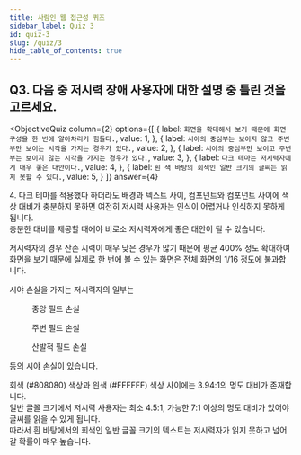 ```yaml
---
title: 사람인 웹 접근성 퀴즈
sidebar_label: Quiz 3
id: quiz-3
slug: /quiz/3
hide_table_of_contents: true
---
```


## Q3. 다음 중 저시력 장애 사용자에 대한 설명 중 틀린 것을 고르세요.


<ObjectiveQuiz
  column={2}
  options={[
    {
      label: `화면을 확대해서 보기 때문에 화면 구성을 한 번에 알아차리기 힘들다.`,
      value: 1,
    },
    {
      label: `시야의 중심부는 보이지 않고 주변부만 보이는 시각을 가지는 경우가 있다.`,
      value: 2,
    },
    {
      label: `시야의 중심부만 보이고 주변부는 보이지 않는 시각을 가지는 경우가 있다.`,
      value: 3,
    },
    {
      label: `다크 테마는 저시력자에게 매우 좋은 대안이다.`,
      value: 4,
    },
    {
      label: `흰 색 바탕의 회색인 일반 크기의 글씨는 읽지 못할 수 있다.`,
      value: 5,
    }
  ]}
  answer={4}
>
  <Correct>
    <p>
      4. 다크 테마를 적용했다 하더라도 배경과 텍스트 사이, 컴포넌트와 컴포넌트 사이에 
      색상 대비가 충분하지 못하면 여전히 저시력 사용자는 인식이 어렵거나 인식하지 못하게 
      됩니다. <br/>
      충분한 대비를 제공할 때에야 비로소 저시력자에게 좋은 대안이 될 수 있습니다.     
    </p>
  </Correct>
  <p>
    저시력자의 경우 잔존 시력이 매우 낮은 경우가 많기 때문에 평균 400% 정도 확대하여 
    화면을 보기 때문에 실제로 한 번에 볼 수 있는 화면은 전체 화면의 1/16 정도에 불과합니다.
  </p>
  <div>
    <p>시야 손실을 가지는 저시력자의 일부는 </p>
    <div className="flex-column-3">
      <figure>
        <img
        src="https://mulder21c.github.io/low-vision-needs/images/cfl.png"
        alt="" />
        <figcaption>중앙 필드 손실</figcaption>
      </figure>
      <figure>
        <img
        src="https://mulder21c.github.io/low-vision-needs/images/pfl.png"
        alt="" />
        <figcaption>주변 필드 손실</figcaption>
      </figure>
      <figure>
        <img
        src="https://mulder21c.github.io/low-vision-needs/images/ofl.png"
        alt="" />
        <figcaption>산발적 필드 손실</figcaption>
      </figure>
    </div>
    <p>등의 시야 손실이 있습니다.</p>
  </div>
  <p>
    회색 (#808080) 색상과 읜색 (#FFFFFF) 색상 사이에는 3.94:1의 명도 대비가 존재합니다. 
    <br />
    일반 글꼴 크기에서 저시력 사용자는 최소 4.5:1, 가능한 7:1 이상의 명도 대비가 있어야 
    글씨를 읽을 수 있게 됩니다.  <br/>
    따라서 흰 바탕에서의 회색인 일반 글꼴 크기의 텍스트는 저시력자가 읽지 못하고 넘어갈 
    확률이 매우 높습니다.
  </p>
</ObjectiveQuiz>